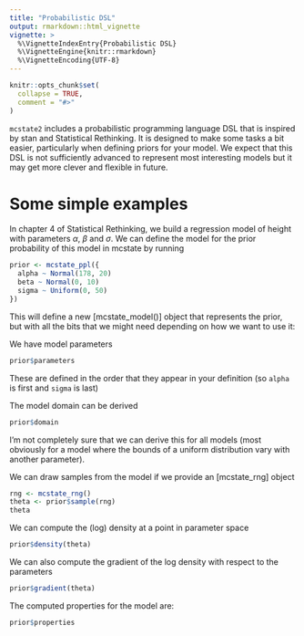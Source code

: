 ```yaml
---
title: "Probabilistic DSL"
output: rmarkdown::html_vignette
vignette: >
  %\VignetteIndexEntry{Probabilistic DSL}
  %\VignetteEngine{knitr::rmarkdown}
  %\VignetteEncoding{UTF-8}
---
```


```r
knitr::opts_chunk$set(
  collapse = TRUE,
  comment = "#>"
)
```

`mcstate2` includes a probabilistic programming language DSL that is inspired by stan and Statistical Rethinking.  It is designed to make some tasks a bit easier, particularly when defining priors for your model.  We expect that this DSL is not sufficiently advanced to represent most interesting models but it may get more clever and flexible in future.

# Some simple examples

In chapter 4 of Statistical Rethinking, we build a regression model of height with parameters $\alpha$, $\beta$ and $\sigma$.  We can define the model for the prior probability of this model in mcstate by running

```r
prior <- mcstate_ppl({
  alpha ~ Normal(178, 20)
  beta ~ Normal(0, 10)
  sigma ~ Uniform(0, 50)
})
```

This will define a new [mcstate_model()] object that represents the prior, but with all the bits that we might need depending on how we want to use it:

We have model parameters

```r
prior$parameters
```

These are defined in the order that they appear in your definition (so `alpha` is first and `sigma` is last)

The model domain can be derived

```r
prior$domain
```

I'm not completely sure that we can derive this for all models (most obviously for a model where the bounds of a uniform distribution vary with another parameter).

We can draw samples from the model if we provide an [mcstate_rng] object

```r
rng <- mcstate_rng()
theta <- prior$sample(rng)
theta
```

We can compute the (log) density at a point in parameter space

```r
prior$density(theta)
```

We can also compute the gradient of the log density with respect to the parameters

```r
prior$gradient(theta)
```

The computed properties for the model are:

```r
prior$properties
```
